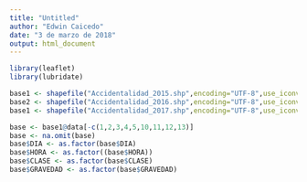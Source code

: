 ```yaml
---
title: "Untitled"
author: "Edwin Caicedo"
date: "3 de marzo de 2018"
output: html_document
---
```

```r
library(leaflet)
library(lubridate)
```


```r
base1 <- shapefile("Accidentalidad_2015.shp",encoding="UTF-8",use_iconv=TRUE)
base2 <- shapefile("Accidentalidad_2016.shp",encoding="UTF-8",use_iconv=TRUE)
base1 <- shapefile("Accidentalidad_2017.shp",encoding="UTF-8",use_iconv=TRUE)
```


```r
base <- base1@data[-c(1,2,3,4,5,10,11,12,13)]
base <- na.omit(base)
base$DIA <- as.factor(base$DIA)
base$HORA <- as.factor((base$HORA))
base$CLASE <- as.factor(base$CLASE)
base$GRAVEDAD <- as.factor(base$GRAVEDAD)

```

```r

```

